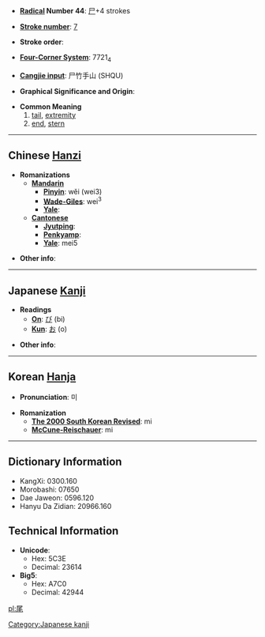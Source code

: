 * '''[[Wiktionary:Chinese radical index| Radical]] Number 44''': [[Wiktionary:Chinese radical index 尸|尸]]+4 strokes

* '''[[Wiktionary:Chinese total strokes index|Stroke number]]''': [[Wiktionary:Chinese total strokes index 7|7]]

* '''Stroke order''': 

* '''[[Wiktionary:Chinese four corner index|Four-Corner System]]''': 7721<sub>4</sub>

* '''[[Wiktionary:Chinese Cangjie index|Cangjie input]]''': 尸竹手山 (SHQU)

* '''Graphical Significance and Origin''': 

* '''Common Meaning'''
*#[[tail]], [[extremity]]
*# [[end]], [[stern]]

----

== Chinese [[Hanzi]] ==

* '''Romanizations'''
** '''[[Mandarin]]'''
*** '''[[Pinyin]]''': wěi (wei3)
*** '''[[Wade-Giles]]''': wei<sup>3</sup>
*** '''[[Yale]]''': 
** '''[[Cantonese]]'''
*** '''[[Jyutping]]''':
*** '''[[Penkyamp]]''': 
*** '''[[Yale]]''': mei5

* '''Other info''': 

----

== Japanese [[Kanji]] ==

* '''Readings'''
** '''[[On]]''': [[び]] (bi)
** '''[[Kun]]''': [[お]] (o)

* '''Other info''':  

----

== Korean [[Hanja]] ==

* '''Pronunciation''': 미

* '''Romanization'''
** '''[[The 2000 South Korean Revised Romanization|The 2000 South Korean Revised]]''': mi
** '''[[McCune-Reischauer]]''': mi

----

== Dictionary Information ==

* KangXi: 0300.160
* Morobashi: 07650
* Dae Jaweon: 0596.120
* Hanyu Da Zidian: 20966.160

== Technical Information ==

* '''Unicode''':
** Hex: 5C3E
** Decimal: 23614
* '''Big5''':
** Hex: A7C0
** Decimal: 42944

[[pl:尾]]


[[Category:Japanese kanji]]